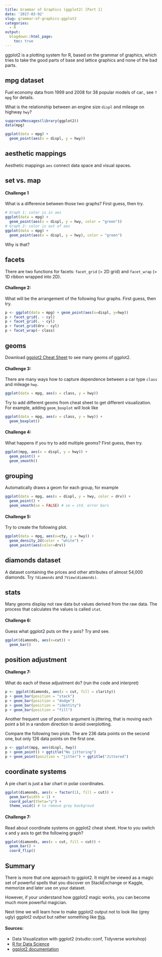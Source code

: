 ```yaml
---
title: Grammar of Graphics (ggplot2) [Part 1]
date: '2017-03-02'
slug: grammar-of-graphics-ggplot2
categories:
  - R
output:
  blogdown::html_page:
    toc: true  
---
```


ggplot2 is a plotting system for R, based on the grammar of graphics, which tries to take the good parts of base and lattice graphics and none of the bad parts.

## mpg dataset

Fuel economy data from 1999 and 2008 for 38 popular models of car., see `?mpg` for details.

What is the relationship between an engine size `displ` and mileage on highway `hwy`?

```r
suppressMessages(library(ggplot2)) 
data(mpg)
```


```r
ggplot(data = mpg) +
  geom_point(aes(x = displ, y = hwy))
```

## aesthetic mappings 

Aesthetic mappings `aes` connect data space and visual spaces. 

## set vs. map

#### Challenge 1

What is a difference between those two graphs? First guess, then try.

```r
# Graph 1: color is in aes
ggplot(data = mpg) + 
  geom_point(aes(x = displ, y = hwy, color = "green"))
# Graph 2: color is out of aes
ggplot(data = mpg) + 
  geom_point(aes(x = displ, y = hwy), color = "green")
```

Why is that?

## facets

There are two functions for facets: `facet_grid` (= 2D grid) and `facet_wrap` (= 1D ribbon wrapped into 2D).

#### Challenge  2:

What will be the arrangement of the following four graphs. First guess, then try.

```r
p <- ggplot(data = mpg) + geom_point(aes(x=displ, y=hwy))
p + facet_grid(. ~ cyl)
p + facet_grid(. ~ cyl)
p + facet_grid(drv ~ cyl)
p + facet_wrap(~ class)
```

## geoms

Download [ggplot2 Cheat Sheet](https://www.rstudio.com/wp-content/uploads/2016/11/ggplot2-cheatsheet-2.1.pdf) to see many geoms of ggplot2.

#### Challenge  3:

There are many ways how to capture dependence between a car type `class` and mileage `hwy`.

```r
ggplot(data = mpg, aes(x = class, y = hwy))
```

Try to add different geoms from cheat sheet to get different visualization. For example, adding `geom_boxplot` will look like

```r
ggplot(data = mpg, aes(x = class, y = hwy)) +
  geom_boxplot()
```

#### Challenge  4:

What happens if you try to add multiple geoms? First guess, then try.

```r
ggplot(mpg, aes(x = displ, y = hwy)) +
  geom_point() +
  geom_smooth()
```

## grouping

Automatically draws a geom for each group, for example

```r
ggplot(data = mpg, aes(x = displ, y = hwy, color = drv)) +
  geom_point() +
  geom_smooth(se = FALSE) # se = std. error bars
```

#### Challenge  5:

Try to create the following plot.

```r
ggplot(data = mpg, aes(x=cty, y = hwy)) +
  geom_density_2d(color = "white") +
  geom_point(aes(color=drv))
```

## diamonds dataset

A dataset containing the prices and other attributes of almost 54,000 diamonds. Try `?diamonds` and `?View(diamonds)`.

## stats

Many geoms display not raw data but values derived from the raw data. The process that calculates the values is called `stat`.

#### Challenge  6:

Guess what ggplot2 puts on the y axis? Try and see.

```r
ggplot(diamonds, aes(x=cut)) +
  geom_bar()
```

## position adjustment

#### Challenge  7:

What do each of these adjustment do? (run the code and interpret)

```r
p <- ggplot(diamonds, aes(x = cut, fill = clarity))
p + geom_bar(position = "stack")
p + geom_bar(position = "dodge")
p + geom_bar(position = "identity")
p + geom_bar(position = "fill")
```

Another frequent use of position argument is jittering, that is moving each point a bit in a random direction to avoid overplotting.

Compare the following two plots. The are 236 data points on the second one, but only 126 data points on the first one.

```r
p <- ggplot(mpg, aes(displ, hwy))
p + geom_point() + ggtitle("No jittering")
p + geom_point(position = "jitter") + ggtitle("Jittered")
```

## coordinate systems

A pie chart is just a bar chart in polar coordinates.

```r
ggplot(diamonds, aes(x = factor(1), fill = cut)) +
  geom_bar(width = 1) +
  coord_polar(theta="y") + 
  theme_void() # to remove grey backgroud
```

#### Challenge  7:

Read about coordinate systems on ggplot2 cheat sheet. How to you switch x and y axis to get the following graph?

```r
ggplot(diamonds, aes(x = cut, fill = cut)) +
  geom_bar() +
  coord_flip()
```

## Summary

There is more that one approach to ggplot2. It might be viewed as a magic set of powerful spells that you discover on StackExchange or Kaggle, memorize and later use on your dataset.

However, if your understand how ggplot2 magic works, you can become much more powerful magician. 

Next time we will learn how to make ggplot2 output not to look like (grey ugly) ggplot2 output but rather something like [this](https://www.kaggle.com/juliasilge/d/stackoverflow/stacklite/weekends-and-weekdays). 

#### Sources:

* Data Visualization with ggplot2 (rstudio::conf, Tidyverse workshop)
* [R for Data Science](http://r4ds.had.co.nz/data-visualisation.html)
* [ggplot2 documentation](http://ggplot2.org/)
